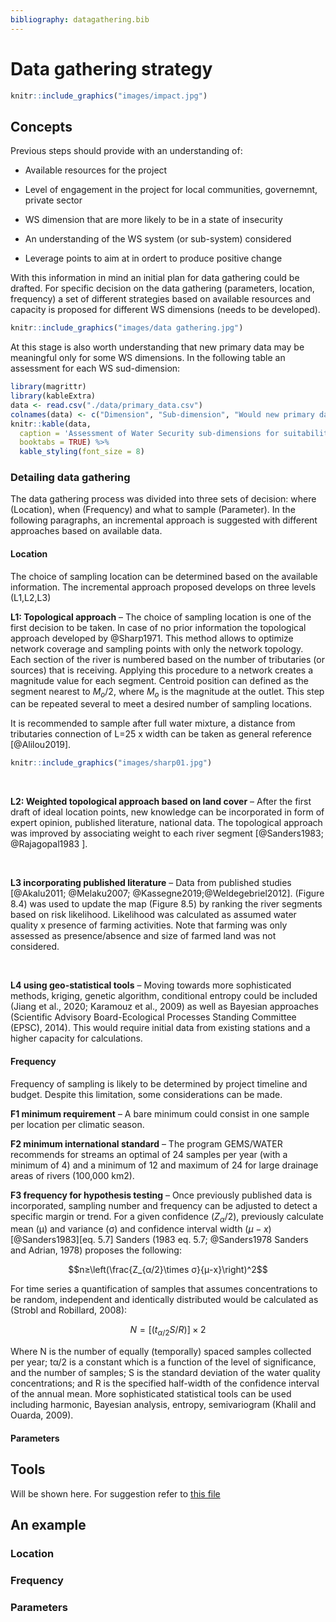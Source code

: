 ```yaml
---
bibliography: datagathering.bib
---
```


# Data gathering strategy 
```r
knitr::include_graphics("images/impact.jpg")

```


## Concepts

Previous steps should provide with an understanding of:\

- Available resources for the project\

- Level of engagement in the project for local communities, governemnt, private sector\

- WS dimension that are more likely to be in a state of insecurity\

- An understanding of the WS system (or sub-system) considered\

- Leverage points to aim at in ordert to produce positive change\

With this information in mind an initial plan for data gathering could be drafted. For specific decision on the data gathering (parameters, location, frequency) a set of different strategies based on available resources and capacity is proposed for different WS dimensions (needs to be developed). 

```r
knitr::include_graphics("images/data gathering.jpg")

```

At this stage is also worth understanding that new primary data may be meaningful only for some WS dimensions. In the following table an assessment for each WS sud-dimension:

```r
library(magrittr)
library(kableExtra)
data <- read.csv("./data/primary_data.csv")
colnames(data) <- c("Dimension", "Sub-dimension", "Would new primary data be meaningful?")
knitr::kable(data,
  caption = 'Assessment of Water Security sub-dimensions for suitability of new primary data gathering. ',
  booktabs = TRUE) %>% 
  kable_styling(font_size = 8)


```



### Detailing data gathering 

The data gathering process was divided into three sets of decision: where  (Location), when  (Frequency) and what to sample (Parameter). In the following paragraphs, an incremental approach is suggested with different approaches based on available data. 

#### Location 

The choice of sampling location can be determined based on the available information. The incremental approach proposed develops on three levels (L1,L2,L3)


**L1: Topological approach** – The choice of sampling location is one of the first decision to be taken. In case of no prior information the topological approach developed by @Sharp1971. This method allows to optimize network coverage and sampling points with only the network topology.  Each section of the river is numbered based on the number of tributaries (or sources) that is receiving. Applying this procedure to a network creates a magnitude value for each segment. Centroid position can defined as the segment nearest to $M_o/2$, where $M_o$ is the magnitude at the outlet. This step can be repeated several to meet a desired number of sampling locations. 


It is recommended to sample after full water mixture, a distance from tributaries connection of L=25 x width can be taken as general reference [@Alilou2019]. 



```r
knitr::include_graphics("images/sharp01.jpg")

```
\

**L2: Weighted topological approach based on land cover** – After the first draft of ideal location points, new knowledge can be incorporated in form of expert opinion, published literature, national data. The topological approach was improved by associating weight to each river segment [@Sanders1983; @Rajagopal1983 ].

\

**L3 incorporating published literature** – Data from published studies [@Akalu2011; @Melaku2007; @Kassegne2019;@Weldegebriel2012]. (Figure 8.4)  was used to update the map (Figure 8.5) by ranking the river segments based on risk likelihood. Likelihood was calculated as assumed water quality x presence of farming activities. Note that farming was only assessed as presence/absence and size of farmed land was not considered.

\

**L4 using geo-statistical tools** – Moving towards more sophisticated methods, kriging, genetic algorithm, conditional entropy could be included (Jiang et al., 2020; Karamouz et al., 2009) as well as Bayesian approaches (Scientific Advisory Board-Ecological Processes Standing Committee (EPSC), 2014). This would require initial data from existing stations and a higher capacity for calculations.




#### Frequency

Frequency of sampling is likely to be determined by project timeline and budget. Despite this limitation, some considerations can be made. 

**F1 minimum requirement** – A bare minimum could consist in one sample per location per climatic season. 

**F2 minimum international standard** – The program GEMS/WATER recommends for streams an optimal of 24 samples per year (with a minimum of 4) and a minimum of 12 and maximum of 24 for large drainage areas of rivers (100,000 km2). 

**F3 frequency for hypothesis testing** – Once previously published data is incorporated, sampling number and frequency can be adjusted to detect a specific margin or trend. For a given confidence ($Z_α/2$), previously calculate mean (µ) and variance (σ) and confidence interval width ($µ-x$) [@Sanders1983][eq. 5.7] Sanders (1983 eq. 5.7; @Sanders1978 Sanders and Adrian, 1978) proposes the following:

$$n≥\left(\frac{Z_{α/2}\times σ}{μ-x}\right)^2$$

For time series a quantification of samples that assumes concentrations to be random, independent and identically distributed would be calculated as (Strobl and Robillard, 2008): 

$$N=[(t_{α/2} S / R)]\times2$$ 

Where N is the number of equally (temporally) spaced samples collected per year; tα/2 is a constant which is a function of the level of significance, and the number of samples; S is the standard deviation of the water quality concentrations; and R is the specified half-width of the confidence interval of the annual mean. 
More sophisticated statistical tools can be used including harmonic, Bayesian analysis, entropy, semivariogram (Khalil and Ouarda, 2009).

#### Parameters

## Tools

Will be shown here. For suggestion refer to [this file](https://docs.google.com/spreadsheets/d/1xHPUe72Uhjl5YdRUlw34hEvQ-Wdnxu6dpPtXX85ZuNk/edit?usp=sharing)

## An example

### Location


### Frequency


### Parameters
